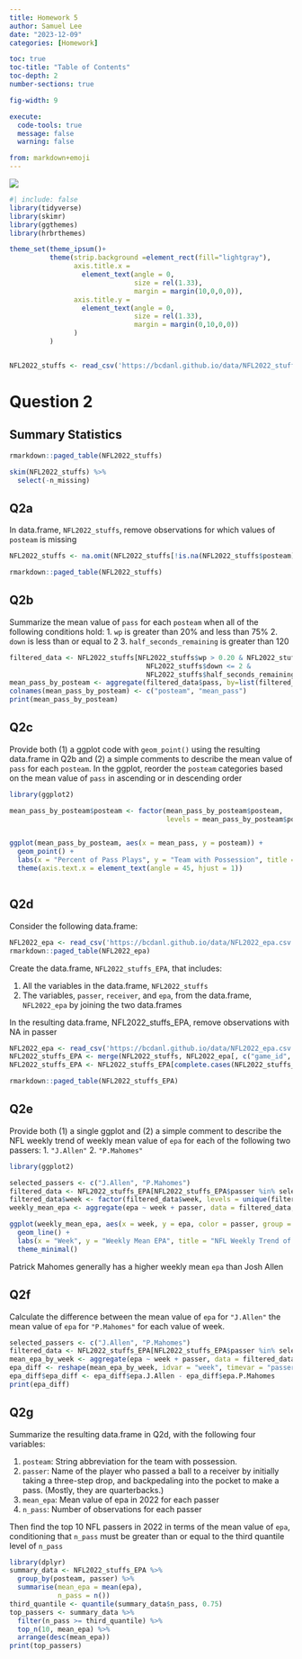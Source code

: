 ```yaml
---
title: Homework 5
author: Samuel Lee
date: "2023-12-09"
categories: [Homework]

toc: true
toc-title: "Table of Contents"
toc-depth: 2
number-sections: true

fig-width: 9

execute:
  code-tools: true
  message: false
  warning: false

from: markdown+emoji
---
```



![](homework.png) 



```r
#| include: false
library(tidyverse)
library(skimr)
library(ggthemes)
library(hrbrthemes)

theme_set(theme_ipsum()+
          theme(strip.background =element_rect(fill="lightgray"),
                axis.title.x = 
                  element_text(angle = 0,
                               size = rel(1.33),
                               margin = margin(10,0,0,0)),
                axis.title.y = 
                  element_text(angle = 0,
                               size = rel(1.33),
                               margin = margin(0,10,0,0))
                )
          )


NFL2022_stuffs <- read_csv('https://bcdanl.github.io/data/NFL2022_stuffs.csv')

```


# Question 2


## Summary Statistics

```r
rmarkdown::paged_table(NFL2022_stuffs)
```

```r
skim(NFL2022_stuffs) %>% 
  select(-n_missing)
```


## Q2a

In data.frame, `NFL2022_stuffs`, remove observations for which values of `posteam` is missing
```r

NFL2022_stuffs <- na.omit(NFL2022_stuffs[!is.na(NFL2022_stuffs$posteam), ])

rmarkdown::paged_table(NFL2022_stuffs)

```


## Q2b

Summarize the mean value of `pass` for each `posteam` when all of the following conditions hold:
1. `wp` is greater than 20% and less than 75%
2. `down` is less than or equal to 2
3. `half_seconds_remaining` is greater than 120
```r
filtered_data <- NFL2022_stuffs[NFL2022_stuffs$wp > 0.20 & NFL2022_stuffs$wp < 0.75 &
                                  NFL2022_stuffs$down <= 2 &
                                  NFL2022_stuffs$half_seconds_remaining > 120, ]
mean_pass_by_posteam <- aggregate(filtered_data$pass, by=list(filtered_data$posteam), FUN=mean)
colnames(mean_pass_by_posteam) <- c("posteam", "mean_pass")
print(mean_pass_by_posteam)
```


## Q2c

Provide both (1) a ggplot code with `geom_point()` using the resulting data.frame in Q2b and (2) a simple comments to describe the mean value of `pass` for each `posteam`.
In the ggplot, reorder the `posteam` categories based on the mean value of `pass` in ascending or in descending order
```r

library(ggplot2)

mean_pass_by_posteam$posteam <- factor(mean_pass_by_posteam$posteam, 
                                       levels = mean_pass_by_posteam$posteam[order(mean_pass_by_posteam$mean_pass)])


ggplot(mean_pass_by_posteam, aes(x = mean_pass, y = posteam)) +
  geom_point() +
  labs(x = "Percent of Pass Plays", y = "Team with Possession", title = "Team vs Percent of Pass Plays") +
  theme(axis.text.x = element_text(angle = 45, hjust = 1))



```


## Q2d

Consider the following data.frame:
```r

NFL2022_epa <- read_csv('https://bcdanl.github.io/data/NFL2022_epa.csv')
rmarkdown::paged_table(NFL2022_epa)

```


Create the data.frame, `NFL2022_stuffs_EPA`, that includes:

1. All the variables in the data.frame, `NFL2022_stuffs`
2. The variables, `passer`, `receiver`, and `epa`, from the data.frame, `NFL2022_epa` by joining the two data.frames

In the resulting data.frame, NFL2022_stuffs_EPA, remove observations with NA in passer
```r

NFL2022_epa <- read_csv('https://bcdanl.github.io/data/NFL2022_epa.csv')
NFL2022_stuffs_EPA <- merge(NFL2022_stuffs, NFL2022_epa[, c("game_id", "passer", "receiver", "epa")], by = "game_id")
NFL2022_stuffs_EPA <- NFL2022_stuffs_EPA[complete.cases(NFL2022_stuffs_EPA$passer), ]

rmarkdown::paged_table(NFL2022_stuffs_EPA)

```


## Q2e

Provide both (1) a single ggplot and (2) a simple comment to describe the NFL weekly trend of weekly mean value of `epa` for each of the following two passers:
1. `"J.Allen"`
2. `"P.Mahomes"`
```r

library(ggplot2)

selected_passers <- c("J.Allen", "P.Mahomes")
filtered_data <- NFL2022_stuffs_EPA[NFL2022_stuffs_EPA$passer %in% selected_passers, ]
filtered_data$week <- factor(filtered_data$week, levels = unique(filtered_data$week))
weekly_mean_epa <- aggregate(epa ~ week + passer, data = filtered_data, FUN = mean)

ggplot(weekly_mean_epa, aes(x = week, y = epa, color = passer, group = passer)) +
  geom_line() +
  labs(x = "Week", y = "Weekly Mean EPA", title = "NFL Weekly Trend of Mean EPA for J.Allen and P.Mahomes") +
  theme_minimal()


```

Patrick Mahomes generally has a higher weekly mean `epa` than Josh Allen



## Q2f

Calculate the difference between the mean value of `epa` for `"J.Allen"` the mean value of `epa` for `"P.Mahomes"` for each value of week.
```r
selected_passers <- c("J.Allen", "P.Mahomes")
filtered_data <- NFL2022_stuffs_EPA[NFL2022_stuffs_EPA$passer %in% selected_passers, ]
mean_epa_by_week <- aggregate(epa ~ week + passer, data = filtered_data, FUN = mean)
epa_diff <- reshape(mean_epa_by_week, idvar = "week", timevar = "passer", direction = "wide")
epa_diff$epa_diff <- epa_diff$epa.J.Allen - epa_diff$epa.P.Mahomes
print(epa_diff)
```


## Q2g

Summarize the resulting data.frame in Q2d, with the following four variables:

1. `posteam`: String abbreviation for the team with possession.
2. `passer`: Name of the player who passed a ball to a receiver by initially taking a three-step drop, and backpedaling into the pocket to make a pass. (Mostly, they are quarterbacks.)
3. `mean_epa`: Mean value of epa in 2022 for each passer
4. `n_pass`: Number of observations for each passer

Then find the top 10 NFL passers in 2022 in terms of the mean value of `epa`, conditioning that `n_pass` must be greater than or equal to the third quantile level of `n_pass`
```r
library(dplyr)
summary_data <- NFL2022_stuffs_EPA %>%
  group_by(posteam, passer) %>%
  summarise(mean_epa = mean(epa),
            n_pass = n())
third_quantile <- quantile(summary_data$n_pass, 0.75)
top_passers <- summary_data %>%
  filter(n_pass >= third_quantile) %>%
  top_n(10, mean_epa) %>%
  arrange(desc(mean_epa))
print(top_passers)
```



